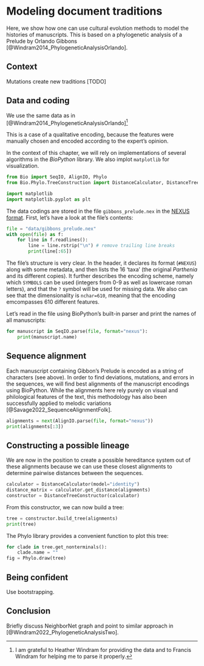 # Modeling document traditions

Here, we show how one can use cultural evolution 
methods to model the histories of manuscripts.
This is based on a phylogenetic analysis of a Prelude 
by Orlando Gibbons [@Windram2014_PhylogeneticAnalysisOrlando].

## Context

Mutations create new traditions [TODO]

## Data and coding

We use the same data as in [@Windram2014_PhylogeneticAnalysisOrlando]^[I am grateful to Heather Windram for providing
the data and to Francis Windram for helping me to parse it properly.] 


This is a case of a qualitative encoding, because the features
were manually chosen and encoded according to the expert's opinion.

In the context of this chapter, we will rely on implementations 
of several algorithms in the _BioPython_ library. 
We also implot `matplotlib` for visualization.

```python
from Bio import SeqIO, AlignIO, Phylo
from Bio.Phylo.TreeConstruction import DistanceCalculator, DistanceTreeConstructor

import matplotlib
import matplotlib.pyplot as plt
```

The data codings are stored in the file `gibbons_prelude.nex` in the [NEXUS format](https://en.wikipedia.org/wiki/Nexus_file). 
First, let's have a look at the file's contents:

```python
file = "data/gibbons_prelude.nex"
with open(file) as f:
    for line in f.readlines():
        line = line.rstrip("\n") # remove trailing line breaks
        print(line[:65])
```

The file's structure is very clear. In the header,
it declares its format (`#NEXUS`) along with some metadata,
and then lists the 16 'taxa' (the original _Parthenia_ 
and its different copies).
It further describes the encoding scheme, namely
which `SYMBOLS` can be used (integers from 0-9 
as well as lowercase roman letters), and that the `?` symbol
will be used for missing data. We also can see that the dimensionality is `nchar=610`, meaning that the encoding 
emcompasses 610 different features.

Let's read in the file using BioPython's built-in parser and print the names of all manuscripts:

```python
for manuscript in SeqIO.parse(file, format="nexus"):
    print(manuscript.name) 
```

## Sequence alignment 

Each manuscript containing Gibbon's Prelude is encoded as a string of characters (see above). In order to find deviations, 
mutations, and errors in the sequences, we will find best alignments of the manuscript encodings using BioPython.
While the alignments here rely purely on visual and philological 
features of the text, this methodology has also been successfully applied to melodic variations  [@Savage2022_SequenceAlignmentFolk].

```python
alignments = next(AlignIO.parse(file, format="nexus"))
print(alignments[:3])
```

## Constructing a possible lineage

We are now in the position to create a possible hereditance
system out of these alignments because we can use these closest
alignments to determine pairwise distances between the 
sequences. 

```python
calculator = DistanceCalculator(model="identity")
distance_matrix = calculator.get_distance(alignments)
constructor = DistanceTreeConstructor(calculator)
```

From this constructor, we can now build a tree:

```python
tree = constructor.build_tree(alignments)
print(tree)
```

The Phylo library provides a convenient function to plot this tree:

```python
for clade in tree.get_nonterminals():
    clade.name = ""
fig = Phylo.draw(tree)
```

## Being confident

Use bootstrapping.

## Conclusion

Briefly discuss NeighborNet graph and point to similar approach in 
[@Windram2022_PhylogeneticAnalysisTwo]. 